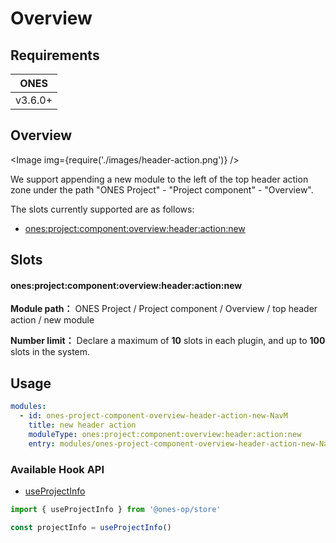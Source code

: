 
# Overview

## Requirements

|  ONES   |
| :-----: |
| v3.6.0+ |

## Overview

<Image img={require('./images/header-action.png')} />

We support appending a new module to the left of the top header action zone under the path "ONES Project" - "Project component" - "Overview".

The slots currently supported are as follows:

- [ones:project:component:overview:header:action:new](#onesprojectcomponentoverviewheaderactionnew)

## Slots

#### ones:project:component:overview:header:action:new

**Module path：** ONES Project / Project component / Overview / top header action / new module

**Number limit：** Declare a maximum of **10** slots in each plugin, and up to **100** slots in the system.

## Usage

```yaml
modules:
  - id: ones-project-component-overview-header-action-new-NavM
    title: new header action
    moduleType: ones:project:component:overview:header:action:new
    entry: modules/ones-project-component-overview-header-action-new-NavM/index.html
```

### Available Hook API

- [useProjectInfo](../../../../../../reference/packages/store/store.md#useProjectInfo)

```ts
import { useProjectInfo } from '@ones-op/store'

const projectInfo = useProjectInfo()
```
